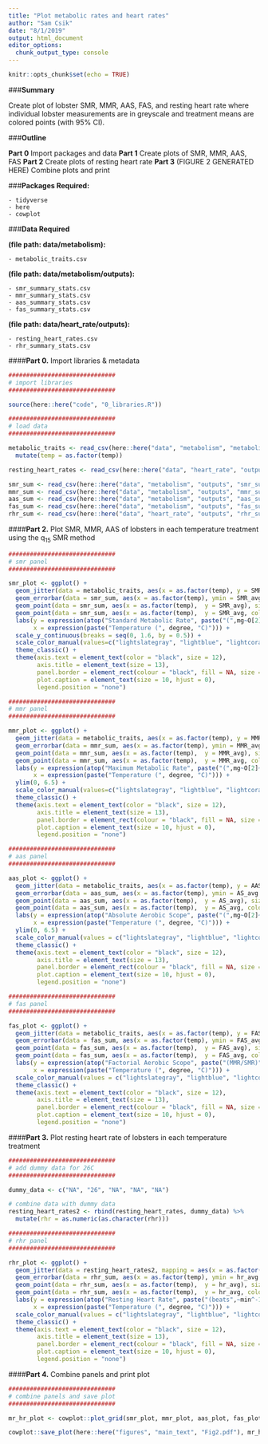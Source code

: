 ```yaml
---
title: "Plot metabolic rates and heart rates"
author: "Sam Csik"
date: "8/1/2019"
output: html_document
editor_options: 
  chunk_output_type: console
---
```


```r
knitr::opts_chunk$set(echo = TRUE)
```

###**Summary**

Create plot of lobster SMR, MMR, AAS, FAS, and resting heart rate where individual lobster measurements are in greyscale and treatment means are colored points (with 95% CI).

###**Outline**

**Part 0** Import packages and data
**Part 1** Create plots of SMR, MMR, AAS, FAS
**Part 2** Create plots of resting heart rate
**Part 3** (FIGURE 2 GENERATED HERE) Combine plots and print

###**Packages Required:** 

    - tidyverse
    - here
    - cowplot
    
###**Data Required** 

**(file path: data/metabolism):**

    - metabolic_traits.csv

**(file path: data/metabolism/outputs):**

    - smr_summary_stats.csv
    - mmr_summary_stats.csv
    - aas_summary_stats.csv
    - fas_summary_stats.csv

**(file path: data/heart_rate/outputs):**

    - resting_heart_rates.csv
    - rhr_summary_stats.csv

####**Part 0.** Import libraries & metadata
```r
##############################
# import libraries
##############################

source(here::here("code", "0_libraries.R"))

##############################
# load data
##############################

metabolic_traits <- read_csv(here::here("data", "metabolism", "metabolic_traits.csv")) %>%
  mutate(temp = as.factor(temp))

resting_heart_rates <- read_csv(here::here("data", "heart_rate", "outputs", "resting_heart_rates.csv"))

smr_sum <- read_csv(here::here("data", "metabolism", "outputs", "smr_summary_stats.csv"))
mmr_sum <- read_csv(here::here("data", "metabolism", "outputs", "mmr_summary_stats.csv"))
aas_sum <- read_csv(here::here("data", "metabolism", "outputs", "aas_summary_stats.csv"))
fas_sum <- read_csv(here::here("data", "metabolism", "outputs", "fas_summary_stats.csv"))
rhr_sum <- read_csv(here::here("data", "heart_rate", "outputs", "rhr_summary_stats.csv"))
```

####**Part 2.** Plot SMR, MMR, AAS of lobsters in each temperature treatment using the q~15~ SMR method
```r
##############################
# smr panel
##############################

smr_plot <- ggplot() +
  geom_jitter(data = metabolic_traits, aes(x = as.factor(temp), y = SMR), color = "black", width = 0.2, alpha = 0.2, size = 3) +
  geom_errorbar(data = smr_sum, aes(x = as.factor(temp), ymin = SMR_avg - error, ymax = SMR_avg + error), width = 0.1, size = 1, color = "black") +
  geom_point(data = smr_sum, aes(x = as.factor(temp),  y = SMR_avg), size = 6, colour = "black") +
  geom_point(data = smr_sum, aes(x = as.factor(temp),  y = SMR_avg, color = as.factor(temp)), size = 4.5) +
  labs(y = expression(atop("Standard Metabolic Rate", paste("(",mg~O[2]~kg^-1~min^-1,")"))),
       x = expression(paste("Temperature (", degree, "C)"))) +
  scale_y_continuous(breaks = seq(0, 1.6, by = 0.5)) +
  scale_color_manual(values=c("lightslategray", "lightblue", "lightcoral", "indianred4")) +
  theme_classic() +
  theme(axis.text = element_text(color = "black", size = 12),
        axis.title = element_text(size = 13),
        panel.border = element_rect(colour = "black", fill = NA, size = 0.7),
        plot.caption = element_text(size = 10, hjust = 0),
        legend.position = "none")

##############################
# mmr panel
##############################

mmr_plot <- ggplot() +
  geom_jitter(data = metabolic_traits, aes(x = as.factor(temp), y = MMR), color = "black", width = 0.2, alpha = 0.2, size = 3) +
  geom_errorbar(data = mmr_sum, aes(x = as.factor(temp), ymin = MMR_avg - error, ymax = MMR_avg + error), width = 0.1, size = 1, color = "black") +
  geom_point(data = mmr_sum, aes(x = as.factor(temp),  y = MMR_avg), size = 6, color = "black") +
  geom_point(data = mmr_sum, aes(x = as.factor(temp),  y = MMR_avg, color = as.factor(temp)), size = 4.5) +
  labs(y = expression(atop("Maximum Metabolic Rate", paste("(",mg~O[2]~kg^-1~min^-1,")"))),
       x = expression(paste("Temperature (", degree, "C)"))) +
  ylim(0, 6.5) +
  scale_color_manual(values=c("lightslategray", "lightblue", "lightcoral", "indianred4")) +
  theme_classic() +
  theme(axis.text = element_text(color = "black", size = 12),
        axis.title = element_text(size = 13),
        panel.border = element_rect(colour = "black", fill = NA, size = 0.7),
        plot.caption = element_text(size = 10, hjust = 0),
        legend.position = "none")

##############################
# aas panel
##############################

aas_plot <- ggplot() +
  geom_jitter(data = metabolic_traits, aes(x = as.factor(temp), y = AAS), color = "black", width = 0.2, alpha = 0.2, size = 3) +
  geom_errorbar(data = aas_sum, aes(x = as.factor(temp), ymin = AS_avg - error, ymax = AS_avg + error), width = 0.1, size = 1, color = "black") +
  geom_point(data = aas_sum, aes(x = as.factor(temp),  y = AS_avg), size = 6, color = "black") +
  geom_point(data = aas_sum, aes(x = as.factor(temp),  y = AS_avg, color = as.factor(temp)), size = 4.5) +
  labs(y = expression(atop("Absolute Aerobic Scope", paste("(",mg~O[2]~kg^-1~min^-1,")"))),
       x = expression(paste("Temperature (", degree, "C)"))) +
  ylim(0, 6.5) +
  scale_color_manual(values = c("lightslategray", "lightblue", "lightcoral", "indianred4")) +
  theme_classic() +
  theme(axis.text = element_text(color = "black", size = 12),
        axis.title = element_text(size = 13),
        panel.border = element_rect(colour = "black", fill = NA, size = 0.7),
        plot.caption = element_text(size = 10, hjust = 0),
        legend.position = "none")

##############################
# fas panel
##############################

fas_plot <- ggplot() +
  geom_jitter(data = metabolic_traits, aes(x = as.factor(temp), y = FAS), color = "black", width = 0.2, alpha = 0.2, size = 3) +
  geom_errorbar(data = fas_sum, aes(x = as.factor(temp), ymin = FAS_avg - error, ymax = FAS_avg + error), width = 0.1, size = 1, color = "black") +
  geom_point(data = fas_sum, aes(x = as.factor(temp),  y = FAS_avg), size = 6, color = "black") +
  geom_point(data = fas_sum, aes(x = as.factor(temp),  y = FAS_avg, color = as.factor(temp)), size = 4.5) +
  labs(y = expression(atop("Factorial Aerobic Scope", paste("(MMR/SMR)"))),
       x = expression(paste("Temperature (", degree, "C)"))) +
  scale_color_manual(values = c("lightslategray", "lightblue", "lightcoral", "indianred4")) +
  theme_classic() +
  theme(axis.text = element_text(color = "black", size = 12),
        axis.title = element_text(size = 13),
        panel.border = element_rect(colour = "black", fill = NA, size = 0.7),
        plot.caption = element_text(size = 10, hjust = 0),
        legend.position = "none")
```

####**Part 3.** Plot resting heart rate of lobsters in each temperature treatment 
```r
##############################
# add dummy data for 26C
##############################

dummy_data <- c("NA", "26", "NA", "NA", "NA")

# combine data with dummy data
resting_heart_rates2 <- rbind(resting_heart_rates, dummy_data) %>% 
  mutate(rhr = as.numeric(as.character(rhr)))

##############################
# rhr panel
##############################

rhr_plot <- ggplot() +
  geom_jitter(data = resting_heart_rates2, mapping = aes(x = as.factor(temp), y = rhr), alpha = 0.2, width = 0.2, size = 3) +
  geom_errorbar(data = rhr_sum, aes(x = as.factor(temp), ymin = hr_avg - error, ymax = hr_avg + error), width = 0.1, size = 1, color = "black") +
  geom_point(data = rhr_sum, aes(x = as.factor(temp),  y = hr_avg), size = 6, color = "black") +
  geom_point(data = rhr_sum, aes(x = as.factor(temp),  y = hr_avg, color = as.factor(temp)), size = 4.5) +
  labs(y = expression(atop("Resting Heart Rate", paste("(beats",~min^-1,")"))),
       x = expression(paste("Temperature (", degree, "C)"))) +
  scale_color_manual(values = c("lightslategray", "lightblue", "lightcoral")) +
  theme_classic() +
  theme(axis.text = element_text(color = "black", size = 12),
        axis.title = element_text(size = 13),
        panel.border = element_rect(colour = "black", fill = NA, size = 0.7),
        plot.caption = element_text(size = 10, hjust = 0),
        legend.position = "none")
```

####**Part 4.** Combine panels and print plot
```r
##############################
# combine panels and save plot
##############################

mr_hr_plot <- cowplot::plot_grid(smr_plot, mmr_plot, aas_plot, fas_plot, rhr_plot, nrow = 3, align = "vh", labels = "AUTO")

cowplot::save_plot(here::here("figures", "main_text", "Fig2.pdf"), mr_hr_plot, base_width = 8, base_height = 9)
```

